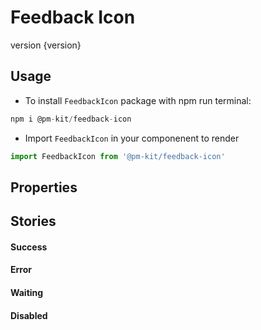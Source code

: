 
<Meta title="Design System|FeedbackIcon" componenent={FeedbackIcon} />

# Feedback Icon
<Subtitle>
version {version}
</Subtitle>

## Usage
* To install `FeedbackIcon` package with npm run terminal:

```jsx
npm i @pm-kit/feedback-icon
```
* Import `FeedbackIcon` in your componenent to render

```jsx
import FeedbackIcon from '@pm-kit/feedback-icon'
```

## Properties 

<Props of={FeedbackIcon} />

## Stories

#### Success
<Preview>
<Story name="Success">
  <FeedbackIcon state="success" />
</Story>
</Preview>

#### Error
<Preview>
<Story name="Error">
<FeedbackIcon state="error" />
</Story>
</Preview>

#### Waiting
<Preview>
<Story name="Waiting">
<FeedbackIcon state="waiting" />
</Story>
</Preview>

#### Disabled
<Preview>
<Story name="Disabled">
<FeedbackIcon state="disabled" />
</Story>
</Preview>
